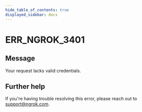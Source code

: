 ```yaml
---
hide_table_of_contents: true
displayed_sidebar: docs
---
```



# ERR_NGROK_3401

## Message

Your request lacks valid credentials.

<ErrorDetails error="err_ngrok_3401" />

## Further help

If you're having trouble resolving this error, please reach out to [support@ngrok.com](mailto:support@ngrok.com?subject=Help%20with%20ERR_NGROK_3401).
